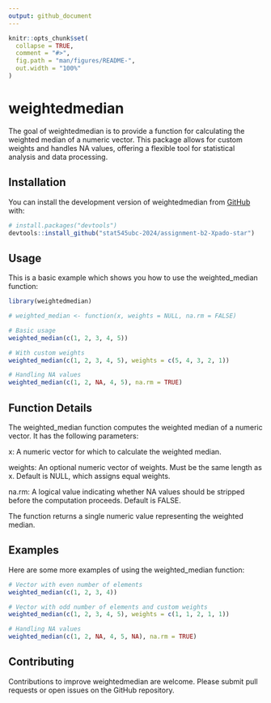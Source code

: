 ```yaml
---
output: github_document
---
```


<!-- README.md is generated from README.Rmd. Please edit that file -->

```r
knitr::opts_chunk$set(
  collapse = TRUE,
  comment = "#>",
  fig.path = "man/figures/README-",
  out.width = "100%"
)
```

# weightedmedian

<!-- badges: start -->
<!-- badges: end -->

The goal of weightedmedian is to provide a function for calculating the weighted median of a numeric vector. This package allows for custom weights and handles NA values, offering a flexible tool for statistical analysis and data processing.

## Installation

You can install the development version of weightedmedian from [GitHub](https://github.com/) with:

``` r
# install.packages("devtools")
devtools::install_github("stat545ubc-2024/assignment-b2-Xpado-star")
```

## Usage

This is a basic example which shows you how to use the weighted_median function:

```r
library(weightedmedian)

# weighted_median <- function(x, weights = NULL, na.rm = FALSE)

# Basic usage
weighted_median(c(1, 2, 3, 4, 5))

# With custom weights
weighted_median(c(1, 2, 3, 4, 5), weights = c(5, 4, 3, 2, 1))

# Handling NA values
weighted_median(c(1, 2, NA, 4, 5), na.rm = TRUE)
```


## Function Details

The weighted_median function computes the weighted median of a numeric vector. It has the following parameters:

x: A numeric vector for which to calculate the weighted median.

weights: An optional numeric vector of weights. Must be the same length as x. Default is NULL, which assigns equal weights.

na.rm: A logical value indicating whether NA values should be stripped before the computation proceeds. Default is FALSE.

The function returns a single numeric value representing the weighted median.

## Examples

Here are some more examples of using the weighted_median function:

```r
# Vector with even number of elements
weighted_median(c(1, 2, 3, 4))

# Vector with odd number of elements and custom weights
weighted_median(c(1, 2, 3, 4, 5), weights = c(1, 1, 2, 1, 1))

# Handling NA values
weighted_median(c(1, 2, NA, 4, 5, NA), na.rm = TRUE)
```


## Contributing

Contributions to improve weightedmedian are welcome. Please submit pull requests or open issues on the GitHub repository.
